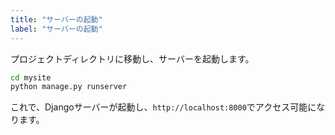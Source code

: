 ```yaml
---
title: "サーバーの起動"
label: "サーバーの起動"
---
```


プロジェクトディレクトリに移動し、サーバーを起動します。

```bash
cd mysite
python manage.py runserver
```

これで、Djangoサーバーが起動し、`http://localhost:8000`でアクセス可能になります。
